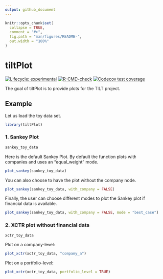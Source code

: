 ```yaml
---
output: github_document
---
```


<!-- README.md is generated from README.Rmd. Please edit that file -->

```r
knitr::opts_chunk$set(
  collapse = TRUE,
  comment = "#>",
  fig.path = "man/figures/README-",
  out.width = "100%"
)
```

# tiltPlot

<!-- badges: start -->
[![Lifecycle: experimental](https://img.shields.io/badge/lifecycle-experimental-orange.svg)](https://lifecycle.r-lib.org/articles/stages.html#experimental)
[![R-CMD-check](https://github.com/2DegreesInvesting/tiltPlot/actions/workflows/R-CMD-check.yaml/badge.svg)](https://github.com/2DegreesInvesting/tiltPlot/actions/workflows/R-CMD-check.yaml)
[![Codecov test coverage](https://codecov.io/gh/2DegreesInvesting/tiltPlot/branch/main/graph/badge.svg)](https://app.codecov.io/gh/2DegreesInvesting/tiltPlot?branch=main)
<!-- badges: end -->

The goal of tiltPlot is to provide plots for the TILT project. 

## Example

Let us load the toy data set.

```r
library(tiltPlot)
```

### 1. Sankey Plot 

```r
sankey_toy_data
```


Here is the default Sankey Plot. By default the function plots with companies and uses an "equal_weight" mode.

```r
plot_sankey(sankey_toy_data)
```


You can also choose to have the plot without the company node.

```r
plot_sankey(sankey_toy_data, with_company = FALSE)
```

Finally, the user can choose different modes to plot the Sankey plot if financial data
is available.

```r
plot_sankey(sankey_toy_data, with_company = FALSE, mode = "best_case")
```

### 2. XCTR plot without financial data

```r
xctr_toy_data
```

Plot on a company-level:

```r
plot_xctr(xctr_toy_data, "company_a")
```

Plot on a portfolio-level:

```r
plot_xctr(xctr_toy_data, portfolio_level = TRUE)
```


